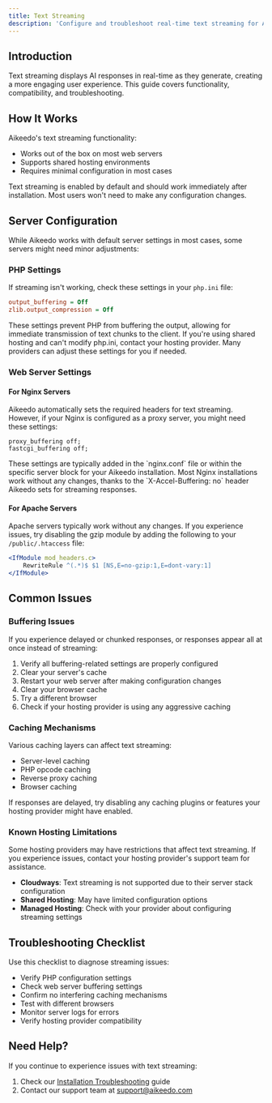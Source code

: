 ```yaml
---
title: Text Streaming
description: 'Configure and troubleshoot real-time text streaming for AI responses in Aikeedo including server configuration and hosting compatibility.'
---
```


## Introduction

Text streaming displays AI responses in real-time as they generate, creating a more engaging user experience. This guide covers functionality, compatibility, and troubleshooting.

## How It Works

Aikeedo's text streaming functionality:
- Works out of the box on most web servers
- Supports shared hosting environments
- Requires minimal configuration in most cases

<Note>
  Text streaming is enabled by default and should work immediately after installation. Most users won't need to make any configuration changes.
</Note>

## Server Configuration

While Aikeedo works with default server settings in most cases, some servers might need minor adjustments:

### PHP Settings

If streaming isn't working, check these settings in your `php.ini` file:

```ini
output_buffering = Off
zlib.output_compression = Off
```

<Note>
  These settings prevent PHP from buffering the output, allowing for immediate transmission of text chunks to the client.
</Note>

<Tip>
  If you're using shared hosting and can't modify php.ini, contact your hosting provider. Many providers can adjust these settings for you if needed.
</Tip>

### Web Server Settings

#### For Nginx Servers

Aikeedo automatically sets the required headers for text streaming. However, if your Nginx is configured as a proxy server, you might need these settings:

```nginx
proxy_buffering off;
fastcgi_buffering off;
```
<Tip>
  These settings are typically added in the `nginx.conf` file or within the specific server block for your Aikeedo installation.
</Tip>

<Note>
  Most Nginx installations work without any changes, thanks to the `X-Accel-Buffering: no` header Aikeedo sets for streaming responses.
</Note>

#### For Apache Servers

Apache servers typically work without any changes. If you experience issues, try disabling the gzip module by adding the following to your `/public/.htaccess` file:

```apache
<IfModule mod_headers.c>
    RewriteRule ^(.*)$ $1 [NS,E=no-gzip:1,E=dont-vary:1]
</IfModule>
```

## Common Issues

### Buffering Issues

If you experience delayed or chunked responses, or responses appear all at once instead of streaming:

1. Verify all buffering-related settings are properly configured
2. Clear your server's cache
3. Restart your web server after making configuration changes
4. Clear your browser cache
5. Try a different browser
6. Check if your hosting provider is using any aggressive caching

### Caching Mechanisms

Various caching layers can affect text streaming:

- Server-level caching
- PHP opcode caching
- Reverse proxy caching
- Browser caching

<Tip>
  If responses are delayed, try disabling any caching plugins or features your hosting provider might have enabled.
</Tip>

### Known Hosting Limitations

<Warning>
  Some hosting providers may have restrictions that affect text streaming. If you experience issues, contact your hosting provider's support team for assistance.
</Warning>

- **Cloudways**: Text streaming is not supported due to their server stack configuration
- **Shared Hosting**: May have limited configuration options
- **Managed Hosting**: Check with your provider about configuring streaming settings

## Troubleshooting Checklist

Use this checklist to diagnose streaming issues:

- Verify PHP configuration settings
- Check web server buffering settings
- Confirm no interfering caching mechanisms
- Test with different browsers
- Monitor server logs for errors
- Verify hosting provider compatibility

## Need Help?

If you continue to experience issues with text streaming:

1. Check our [Installation Troubleshooting](/get-started/installation/troubleshooting) guide
2. Contact our support team at [support@aikeedo.com](mailto:support@aikeedo.com)
